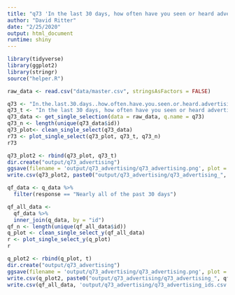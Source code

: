 ```yaml
---
title: "q73 'In the last 30 days, how often have you seen or heard advertising for cannabis products or stores in your community (including TV, radio, signs, billboards, newspapers, pamphlets, or street-side marketing)?'"
author: "David Ritter"
date: "2/25/2020"
output: html_document
runtime: shiny
---
```


```r
library(tidyverse)
library(ggplot2)
library(stringr)
source("helper.R")
```

```r
raw_data <- read.csv("data/master.csv", stringsAsFactors = FALSE)
```

```r
q73 <- "In.the.last.30.days..how.often.have.you.seen.or.heard.advertising.for.cannabis.products.or.stores.in.your.community..including.TV..radio..signs..billboards..newspapers..pamphlets..or.street.side.marketing.."
q73_t <- "In the last 30 days, how often have you seen or heard advertising for cannabis products or stores in your community (including TV, radio, signs, billboards, newspapers, pamphlets, or street-side marketing)?"
q73_data <- get_single_selection(data = raw_data, q.name = q73)
q73_n <- length(unique(q73_data$id))
q73_plot<- clean_single_select(q73_data)
r73 <- plot_single_select(q73_plot, q73_t, q73_n)
r73
```

```r
q73_plot2 <- rbind(q73_plot, q73_t)
dir.create("output/q73_advertising")
ggsave(filename = 'output/q73_advertising/q73_advertising.png', plot = r73, device = 'png')
write.csv(q73_plot2, paste0("output/q73_advertising/q73_advertising_", q73_n,".csv"), row.names=F)
```



```r
qf_data <- q_data %>%
  filter(response == "Nearly all of the past 30 days")
```

```r
qf_all_data <- 
  qf_data %>%
  inner_join(q_data, by = "id")
qf_n <- length(unique(qf_all_data$id))
q_plot <- clean_single_select_y(qf_all_data)
r <- plot_single_select_y(q_plot)
r
```

```r
q_plot2 <- rbind(q_plot, t)
dir.create("output/q73_advertising")
ggsave(filename = 'output/q73_advertising/q73_advertising.png', plot = r, device = 'png')
write.csv(q_plot2, paste0("output/q73_advertising/q73_advertising_", qf_n,".csv"), row.names=F)
write.csv(qf_all_data, 'output/q73_advertising/q73_advertising_ids.csv', row.names = FALSE)
```
